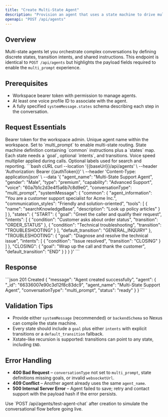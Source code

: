 ```yaml
---
title: "Create Multi-State Agent"
description: "Provision an agent that uses a state machine to drive multi-step conversations."
openapi: "POST /api/agents"
---
```


## Overview
Multi-state agents let you orchestrate complex conversations by defining discrete states, transition intents, and shared instructions. This endpoint is identical to `POST /api/agents` but highlights the payload fields required to enable the `multi_prompt` experience.

## Prerequisites
- Workspace bearer token with permission to manage agents.
- At least one voice profile ID to associate with the agent.
- A fully specified `systemMessage.states` schema describing each step in the conversation.

## Request Essentials
<ParamField header="Authorization" type="string" required>
Bearer token for the workspace admin.
</ParamField>
<ParamField body="agent_name" type="string" required>
Unique agent name within the workspace.
</ParamField>
<ParamField body="conversationType" type="string" required>
Set to `multi_prompt` to enable multi-state routing.
</ParamField>
<ParamField body="systemMessage" type="object" required>
State machine definition containing `common` instructions plus a `states` map. Each state needs a `goal`, optional `intents`, and transitions.
</ParamField>
<ParamField body="callSetting.voiceSpeed" type="number">
Voice speed multiplier applied during calls.
</ParamField>
<ParamField body="tags" type="array[string]">
Optional labels used for search and reporting.
</ParamField>

<RequestExample>
```bash cURL
curl --location '{{baseUrl}}/api/agents' \
  --header 'Authorization: Bearer {{authToken}}' \
  --header 'Content-Type: application/json' \
  --data '{
    "agent_name": "Multi-State Support Agent",
    "gender": "Male",
    "type": "premium",
    "capability": "Advanced Support",
    "voice": "60a7b1c2d3e4f5a6b7c8d9e0",
    "conversationType": "multi_prompt",
    "systemMessage": {
      "common": {
        "agent_information": "You are a customer support specialist for Acme Inc.",
        "communication_styles": "Friendly and solution-oriented",
        "tools": [
          { "name": "searchKnowledgeBase", "description": "Look up policy articles" }
        ]
      },
      "states": {
        "START": {
          "goal": "Greet the caller and qualify their request",
          "intents": [
            { "condition": "Customer asks about order status", "transition": "ORDER_STATUS" },
            { "condition": "Technical troubleshooting", "transition": "TROUBLESHOOTING" }
          ],
          "default_transition": "GENERAL_INQUIRY"
        },
        "TROUBLESHOOTING": {
          "goal": "Diagnose and resolve the technical issue",
          "intents": [
            { "condition": "Issue resolved", "transition": "CLOSING" }
          ]
        },
        "CLOSING": {
          "goal": "Wrap up the call and thank the customer",
          "default_transition": "END"
        }
      }
    }
  }'
```
</RequestExample>

## Response
<ResponseExample>
```json 201 Created
{
  "message": "Agent created successfully",
  "agent": {
    "_id": "66336007e90c3d12f8c83dc9",
    "agent_name": "Multi-State Support Agent",
    "conversationType": "multi_prompt",
    "status": "ready"
  }
}
```
</ResponseExample>

## Validation Tips
- Provide either `systemMessage` (recommended) or `backendSchema` so Nexus can compile the state machine.
- Every state should include a `goal` plus either `intents` with explicit transitions or a `default_transition` fallback.
- Xstate-like recursion is supported: transitions can point to any state, including `END`.

## Error Handling
- **400 Bad Request** – `conversationType` not set to `multi_prompt`, state definitions missing goals, or invalid `websocketUrl`.
- **409 Conflict** – Another agent already uses the same `agent_name`.
- **500 Internal Server Error** – Agent failed to save; retry and contact support with the payload hash if the error persists.

<Check>
Use `POST /api/agents/test-agent-chat` after creation to simulate the conversational flow before going live.
</Check>
